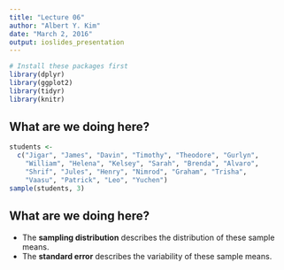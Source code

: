 ```yaml
---
title: "Lecture 06"
author: "Albert Y. Kim"
date: "March 2, 2016"
output: ioslides_presentation
---
```


```r
# Install these packages first
library(dplyr)
library(ggplot2)
library(tidyr)
library(knitr)
```





## What are we doing here?

```r
students <- 
  c("Jigar", "James", "Davin", "Timothy", "Theodore", "Gurlyn", 
    "William", "Helena", "Kelsey", "Sarah", "Brenda", "Alvaro", 
    "Shrif", "Jules", "Henry", "Nimrod", "Graham", "Trisha", 
    "Vaasu", "Patrick", "Leo", "Yuchen")
sample(students, 3)
```





## What are we doing here?

* The **sampling distribution** describes the distribution of these sample means.
* The **standard error** describes the variability of these sample means.








